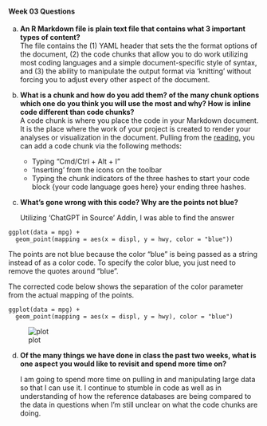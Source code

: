 #### Week 03 Questions

a)  **An R Markdown file is plain text file that contains what 3 important types of content?**\
    The file contains the (1) YAML header that sets the the format options of the document, (2) the code chunks that allow you to do work utilizing most coding languages and a simple document-specific style of syntax, and (3) the ability to manipulate the output format via 'knitting' without forcing you to adjust every other aspect of the document.

b)  **What is a chunk and how do you add them? of the many chunk options which one do you think you will use the most and why? How is inline code different than code chunks?**\
    A code chunk is where you place the code in your Markdown document. It is the place where the work of your project is created to render your analyses or visualization in the document. Pulling from the [reading](https://r4ds.had.co.nz/r-markdown.html), you can add a code chunk via the following methods:

    -   Typing "Cmd/Ctrl + Alt + I"
    -   'Inserting' from the icons on the toolbar
    -   Typing the chunk indicators of the three hashes to start your code block {your code language goes here} your ending three hashes.

c)  **What's gone wrong with this code? Why are the points not blue?**

    Utilizing 'ChatGPT in Source' Addin, I was able to find the answer

```         
ggplot(data = mpg) + 
  geom_point(mapping = aes(x = displ, y = hwy, color = "blue"))
```

The points are not blue because the color "blue" is being passed as a string instead of as a color code. To specify the color blue, you just need to remove the quotes around "blue".

The corrected code below shows the separation of the color parameter from the actual mapping of the points.

```         
ggplot(data = mpg) + 
  geom_point(mapping = aes(x = displ, y = hwy), color = "blue")
```

![plot](https://d33wubrfki0l68.cloudfront.net/fda836ccf904bda73f021f4802803bc134145ffa/0c9a7/visualize_files/figure-html/unnamed-chunk-11-1.png)

d)  **Of the many things we have done in class the past two weeks, what is one aspect you would like to revisit and spend more time on?**

    I am going to spend more time on pulling in and manipulating large data so that I can use it. I continue to stumble in code as well as in understanding of how the reference databases are being compared to the data in questions when I'm still unclear on what the code chunks are doing.

